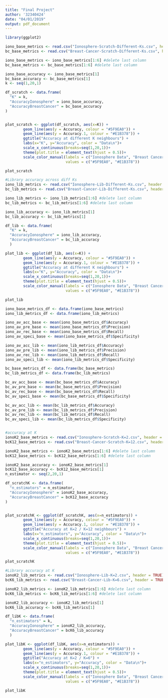 ```yaml
---
title: "Final Project"
author: '32340424'
date: "04/01/2019"
output: pdf_document
---
```

```r
library(ggplot2)
```

```r
iono_base_metrics <- read.csv("Ionosphere-Scratch-Different-Ks.csv", header = TRUE)
bc_base_metrics <- read.csv("Breast-Cancer-Scratch-Different-Ks.csv", header = TRUE)

iono_base_metrics <- iono_base_metrics[1:6] #delete last column
bc_base_metrics <- bc_base_metrics[1:6] #delete last column

iono_base_accuracy <- iono_base_metrics[1]
bc_base_accuracy <- bc_base_metrics[1]
k <- seq(1,20,1)

df_scratch <- data.frame(
  "K" = k,
  "AccuracyIonosphere" = iono_base_accuracy,
  "AccuracyBreastCancer" = bc_base_accuracy
)


plot_scratch <- ggplot(df_scratch, aes(x=K)) +
        geom_line(aes(y = Accuracy, colour = "#5F9EA0")) +
        geom_line(aes(y = Accuracy.1, colour = "#E1B378")) +
        ggtitle("Accuracy at different K neighbours") +
        labs(x="K", y="Accuracy", color = "Data\n")+
        scale_x_continuous(breaks=seq(1,20,1))+
        theme(plot.title = element_text(hjust = 0.5))+
        scale_color_manual(labels = c("Ionosphere Data", "Breast Cancer Data"), 
                           values = c("#5F9EA0", "#E1B378"))

plot_scratch

```

```r
#Library accuracy across diff Ks
iono_lib_metrics <- read.csv("Ionosphere-Lib-Different-Ks.csv", header = TRUE)
bc_lib_metrics <- read.csv("Breast-Cancer-Lib-Different-Ks.csv", header = TRUE)

iono_lib_metrics <- iono_lib_metrics[1:6] #delete last column
bc_lib_metrics <- bc_lib_metrics[1:6] #delete last column

iono_lib_accuracy <- iono_lib_metrics[1]
bc_lib_accuracy <- bc_lib_metrics[1]

df_lib <- data.frame(
  "K" = k,
  "AccuracyIonosphere" = iono_lib_accuracy,
  "AccuracyBreastCancer" = bc_lib_accuracy
  )

plot_lib <- ggplot(df_lib, aes(x=K)) +
        geom_line(aes(y = Accuracy, colour = "#5F9EA0")) +
        geom_line(aes(y = Accuracy.1, colour = "#E1B378")) +
        ggtitle("Accuracy at different K neighbours") +
        labs(x="K", y="Accuracy", color = "Data\n")+
        scale_x_continuous(breaks=seq(1,20,1))+
        theme(plot.title = element_text(hjust = 0.5))+
        scale_color_manual(labels = c("Ionosphere Data", "Breast Cancer Data"), 
                           values = c("#5F9EA0", "#E1B378"))

plot_lib

```


```r
iono_base_metrics_df <- data.frame(iono_base_metrics)
iono_lib_metrics_df <- data.frame(iono_lib_metrics)

iono_av_acc_base <- mean(iono_base_metrics_df$Accuracy)
iono_av_pre_base <- mean(iono_base_metrics_df$Precision)
iono_av_rec_base <- mean(iono_base_metrics_df$Recall)
iono_av_speci_base <- mean(iono_base_metrics_df$Specificity)

iono_av_acc_lib <- mean(iono_lib_metrics_df$Accuracy)
iono_av_pre_lib <- mean(iono_lib_metrics_df$Precision)
iono_av_rec_lib <- mean(iono_lib_metrics_df$Recall)
iono_av_speci_lib <- mean(iono_lib_metrics_df$Specificity)

bc_base_metrics_df <- data.frame(bc_base_metrics)
bc_lib_metrics_df <- data.frame(bc_lib_metrics)

bc_av_acc_base <- mean(bc_base_metrics_df$Accuracy)
bc_av_pre_base <- mean(bc_base_metrics_df$Precision)
bc_av_rec_base <- mean(bc_base_metrics_df$Recall)
bc_av_speci_base <- mean(bc_base_metrics_df$Specificity)

bc_av_acc_lib <- mean(bc_lib_metrics_df$Accuracy)
bc_av_pre_lib <- mean(bc_lib_metrics_df$Precision)
bc_av_rec_lib <- mean(bc_lib_metrics_df$Recall)
bc_av_speci_lib <- mean(bc_lib_metrics_df$Specificity)



```







```r
#accuracy at K
ionoK2_base_metrics <- read.csv("Ionosphere-Scratch-K=2.csv", header = TRUE)
bcK12_base_metrics <- read.csv("Breast-Cancer-Scratch-K=12.csv", header = TRUE)

ionoK2_base_metrics <- ionoK2_base_metrics[1:6] #delete last column
bcK12_base_metrics <- bcK12_base_metrics[1:6] #delete last column

ionoK2_base_accuracy <- ionoK2_base_metrics[1]
bcK12_base_accuracy <- bcK12_base_metrics[1]
n_estimator <- seq(2,20,1)

df_scratchK <- data.frame(
  "n_estimators" = n_estimator,
  "AccuracyIonosphere" = ionoK2_base_accuracy,
  "AccuracyBreastCancer" = bcK12_base_accuracy
)


plot_scratchK <- ggplot(df_scratchK, aes(x=n_estimators)) +
        geom_line(aes(y = Accuracy, colour = "#5F9EA0")) +
        geom_line(aes(y = Accuracy.1, colour = "#E1B378")) +
        ggtitle("Accuracy at K=2 / K=12 neighbours") +
        labs(x="n_estimators", y="Accuracy", color = "Data\n")+
        scale_x_continuous(breaks=seq(1,20,1))+
        theme(plot.title = element_text(hjust = 0.5))+
        scale_color_manual(labels = c("Ionosphere Data", "Breast Cancer Data"), 
                           values = c("#5F9EA0", "#E1B378"))

plot_scratchK
```

```r
#Library accuracy at K
ionoK2_lib_metrics <- read.csv("Ionosphere-Lib-K=2.csv", header = TRUE)
bcK6_lib_metrics <- read.csv("Breast-Cancer-Lib-K=6.csv", header = TRUE)

ionoK2_lib_metrics <- ionoK2_lib_metrics[1:6] #delete last column
bcK6_lib_metrics <- bcK6_lib_metrics[1:6] #delete last column

ionoK2_lib_accuracy <- ionoK2_lib_metrics[1]
bcK6_lib_accuracy <- bcK6_lib_metrics[1]

df_libK <- data.frame(
  "n_estimators" = k,
  "AccuracyIonosphere" = ionoK2_lib_accuracy,
  "AccuracyBreastCancer" = bcK6_lib_accuracy
  )

plot_libK <- ggplot(df_libK, aes(x=n_estimators)) +
        geom_line(aes(y = Accuracy, colour = "#5F9EA0")) +
        geom_line(aes(y = Accuracy.1, colour = "#E1B378")) +
        ggtitle("Accuracy at K=2 / K=6") +
        labs(x="n_estimators", y="Accuracy", color = "Data\n")+
        scale_x_continuous(breaks=seq(1,20,1))+
        theme(plot.title = element_text(hjust = 0.5))+
        scale_color_manual(labels = c("Ionosphere Data", "Breast Cancer Data"), 
                           values = c("#5F9EA0", "#E1B378"))

plot_libK
```

